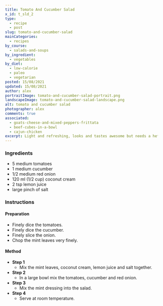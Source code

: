 ```yaml
---
title: Tomato And Cucumber Salad
x_id: t_sld_2
type:
  - recipe
  - post
slug: tomato-and-cucumber-salad
mainCategories: 
  - recipes
by_course:
  - salads-and-soups
by_ingredient:
  - vegetables
by_diet:
  - low-calorie
  - paleo
  - vegetarian
posted: 15/08/2021
updated: 15/08/2021
author: alex
portraitImage: tomato-and-cucumber-salad-portrait.png
landscapeImage: tomato-and-cucumber-salad-landscape.png
alt: tomato and cucumber salad
photographer: alex
comments: true
associated: 
  - goats-cheese-and-mixed-peppers-frittata
  - beef-cubes-in-a-bowl
  - cajun-chicken
excerpt: Light and refreshing, looks and tastes awesome but needs a hefty bit of protein to go with it.
---
```


<Ingredients>

### Ingredients
    
  - 5 medium tomatoes
  - 1 medium cucumber
  - 1/2 medium red onion 
  - 120 ml (1/2 cup) coconut cream
  - 2 tsp lemon juice
  - large pinch of salt

</Ingredients>

<Instructions>

### Instructions

#### Preparation

  - Finely dice the tomatoes.
  - Finely dice the cucumber.
  - Finely slice the onion.
  - Chop the mint leaves very finely.

#### Method

  - **Step 1**
    - Mix the mint leaves, coconut cream, lemon juice and salt together.
  - **Step 2**
    - In a large bowl mix the tomatoes, cucumber and red onion.
  - **Step 3**
    - Mix the mint dressing into the salad.
  - **Step 4**
    - Serve at room temperature.

</Instructions>


